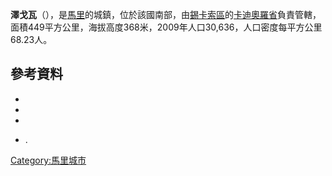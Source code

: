 '''澤戈瓦'''（{{lang-fr|Zégoua}}），是[[馬里|馬里]]的城鎮，位於該國南部，由[[錫卡索區|錫卡索區]]的[[卡迪奧羅省|卡迪奧羅省]]負責管轄，面積449平方公里，海拔高度368米，2009年人口30,636，人口密度每平方公里68.23人。

==參考資料==
*{{citation|contribution=Common and Fundamental Operational Datasets Registry: Mali |publisher=United Nations Office for the Coordination of Humanitarian Affairs |url=http://cod.humanitarianresponse.info/country-region/mali |deadurl=yes |archiveurl=https://web.archive.org/web/20121214211137/http://cod.humanitarianresponse.info/country-region/Mali |archivedate=2012-12-14 }}
*{{citation | url=http://instat.gov.ml/documentation/sikasso.pdf | publisher=République de Mali: Institut National de la Statistique | title=Resultats Provisoires RGPH 2009 (Région de Sikasso) | language=fr | accessdate=2015-07-26 | archive-date=2012-09-19 | archive-url=https://www.webcitation.org/6AnYveESp?url=http://instat.gov.ml/documentation/sikasso.pdf | dead-url=no }}
*{{citation |title=Communes de la Région de Sikasso |publisher=Ministère de l’administration territoriale et des collectivités locales, République du Mali |url=http://www.matcl.gov.ml/pdf/ComRegSikasso.pdf |language=fr |deadurl=yes |archiveurl=https://www.webcitation.org/6AnZ7FgpR?url=http://www.matcl.gov.ml/pdf/ComRegSikasso.pdf |archivedate=2012-09-19 }}
*{{citation | title=Plan de Sécurité Alimentaire Commune Rurale de Zégoua 2006-2010 | publisher=Commissariat à la Sécurité Alimentaire, République du Mali, USAID-Mali | year=2006 | url=http://www.aec.msu.edu/fs2/mali_fd_strtgy/plans/sikasso/kadiolo/psa_zegoua.pdf | language=fr | deadurl=yes | archiveurl=https://web.archive.org/web/20120920014959/http://www.aec.msu.edu/fs2/mali_fd_strtgy/plans/sikasso/kadiolo/psa_zegoua.pdf | archivedate=2012年9月20日 | df= }}.

{{Coord|10|29|15|N|5|39|13|W|display=title}}

{{錫卡索區}}

[[Category:馬里城市|Category:馬里城市]]


{{Mali-geo-stub}}